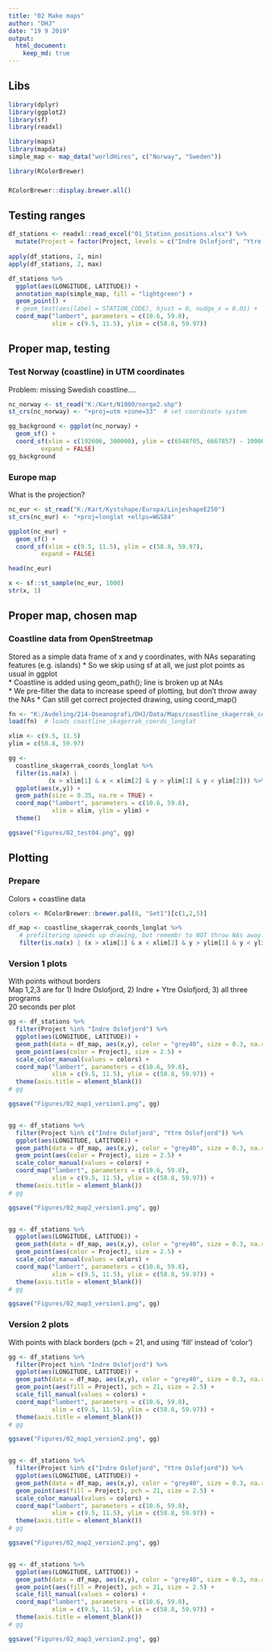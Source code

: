 ```yaml
---
title: "02 Make maps"
author: "DHJ"
date: "19 9 2019"
output: 
  html_document:
    keep_md: true
---
```



## Libs
```r
library(dplyr)
library(ggplot2)
library(sf)
library(readxl)

library(maps)
library(mapdata)
simple_map <- map_data("worldHires", c("Norway", "Sweden"))

library(RColorBrewer)
```

### 
```r
RColorBrewer::display.brewer.all()
```


## Testing ranges
```r
df_stations <- readxl::read_excel("01_Station_positions.xlsx") %>%
  mutate(Project = factor(Project, levels = c("Indre Oslofjord", "Ytre Oslofjord", "Økokyst"))) # for right order
         
apply(df_stations, 2, min)
apply(df_stations, 2, max)

df_stations %>% 
  ggplot(aes(LONGITUDE, LATITUDE)) +
  annotation_map(simple_map, fill = "lightgreen") +
  geom_point() +
  # geom_text(aes(label = STATION_CODE), hjust = 0, nudge_x = 0.01) +
  coord_map("lambert", parameters = c(10.6, 59.8), 
            xlim = c(9.5, 11.5), ylim = c(58.8, 59.97)) 
```

## Proper map, testing

### Test Norway (coastline) in UTM coordinates  
Problem: missing Swedish coastline....
```r
nc_norway <- st_read("K:/Kart/N1000/norge2.shp")
st_crs(nc_norway) <- "+proj=utm +zone=33"  # set coordinate system

gg_background <- ggplot(nc_norway) + 
  geom_sf() +
  coord_sf(xlim = c(192606, 300000), ylim = c(6548705, 6667857) - 10000, 
         expand = FALSE)
gg_background

```

### Europe map  
What is the projection?
```r
nc_eur <- st_read("K:/Kart/Kystshape/Europa/LinjeshapeE250")
st_crs(nc_eur) <- "+proj=longlat +ellps=WGS84"

ggplot(nc_eur) +
  geom_sf() +
  coord_sf(xlim = c(9.5, 11.5), ylim = c(58.8, 59.97), 
         expand = FALSE)

head(nc_eur)

x <- sf::st_sample(nc_eur, 1000)
str(x, 1)

```

## Proper map, chosen map

### Coastline data from OpenStreetmap  
Stored as a simple data frame of x and y coordinates, with NAs separating features (e.g. islands)
* So we skip using sf at all, we just plot points as usual in ggplot  
* Coastline is added using geom_path(); line is broken up at NAs   
* We pre-filter the data to increase speed of plotting, but don't throw away the NAs
* Can still get correct projected drawing, using coord_map()   
```r
fn <- "K:/Avdeling/214-Oseanografi/DHJ/Data/Maps/coastline_skagerrak_coords_longlat.RData"
load(fn)  # loads coastline_skagerrak_coords_longlat

xlim <- c(9.5, 11.5)
ylim = c(58.8, 59.97)

gg <- 
  coastline_skagerrak_coords_longlat %>%  
  filter(is.na(x) | 
           (x > xlim[1] & x < xlim[2] & y > ylim[1] & y < ylim[2])) %>%   # prefiltering speeds up drawing
  ggplot(aes(x,y)) +
  geom_path(size = 0.35, na.rm = TRUE) + 
  coord_map("lambert", parameters = c(10.6, 59.8), 
            xlim = xlim, ylim = ylim) +
  theme()

ggsave("Figures/02_test04.png", gg)

```

## Plotting

### Prepare  
Colors + coastline data
```r
colors <- RColorBrewer::brewer.pal(8, "Set1")[c(1,2,5)]

df_map <- coastline_skagerrak_coords_longlat %>%
   # prefiltering speeds up drawing, but remembr to NOT throw NAs away! (Ssee '02_test01.png')
   filter(is.na(x) | (x > xlim[1] & x < xlim[2] & y > ylim[1] & y < ylim[2]))    drawing
```


### Version 1 plots  
With points without borders  
Map 1,2,3 are for 1) Indre Oslofjord, 2) Indre + Ytre Oslofjord, 3) all three programs  
20 seconds per plot  
```r

gg <- df_stations %>% 
  filter(Project %in% "Indre Oslofjord") %>%
  ggplot(aes(LONGITUDE, LATITUDE)) +
  geom_path(data = df_map, aes(x,y), color = "grey40", size = 0.3, na.rm = TRUE) + 
  geom_point(aes(color = Project), size = 2.5) +
  scale_color_manual(values = colors) +
  coord_map("lambert", parameters = c(10.6, 59.8), 
            xlim = c(9.5, 11.5), ylim = c(58.8, 59.97)) +
  theme(axis.title = element_blank())
# gg

ggsave("Figures/02_map1_version1.png", gg)


gg <- df_stations %>% 
  filter(Project %in% c("Indre Oslofjord", "Ytre Oslofjord")) %>%
  ggplot(aes(LONGITUDE, LATITUDE)) +
  geom_path(data = df_map, aes(x,y), color = "grey40", size = 0.3, na.rm = TRUE) + 
  geom_point(aes(color = Project), size = 2.5) +
  scale_color_manual(values = colors) +
  coord_map("lambert", parameters = c(10.6, 59.8), 
            xlim = c(9.5, 11.5), ylim = c(58.8, 59.97)) +
  theme(axis.title = element_blank())
# gg

ggsave("Figures/02_map2_version1.png", gg)


gg <- df_stations %>% 
  ggplot(aes(LONGITUDE, LATITUDE)) +
  geom_path(data = df_map, aes(x,y), color = "grey40", size = 0.3, na.rm = TRUE) + 
  geom_point(aes(color = Project), size = 2.5) +
  scale_color_manual(values = colors) +
  coord_map("lambert", parameters = c(10.6, 59.8), 
            xlim = c(9.5, 11.5), ylim = c(58.8, 59.97)) +
  theme(axis.title = element_blank())
# gg

ggsave("Figures/02_map3_version1.png", gg)

```


### Version 2 plots   
With points with black borders (pch = 21, and using 'fill' instead of 'color')  
```r

gg <- df_stations %>% 
  filter(Project %in% "Indre Oslofjord") %>%
  ggplot(aes(LONGITUDE, LATITUDE)) +
  geom_path(data = df_map, aes(x,y), color = "grey40", size = 0.3, na.rm = TRUE) + 
  geom_point(aes(fill = Project), pch = 21, size = 2.5) +
  scale_fill_manual(values = colors) +
  coord_map("lambert", parameters = c(10.6, 59.8), 
            xlim = c(9.5, 11.5), ylim = c(58.8, 59.97)) +
  theme(axis.title = element_blank())
# gg

ggsave("Figures/02_map1_version2.png", gg)


gg <- df_stations %>% 
  filter(Project %in% c("Indre Oslofjord", "Ytre Oslofjord")) %>%
  ggplot(aes(LONGITUDE, LATITUDE)) +
  geom_path(data = df_map, aes(x,y), color = "grey40", size = 0.3, na.rm = TRUE) + 
  geom_point(aes(fill = Project), pch = 21, size = 2.5) +
  scale_color_manual(values = colors) +
  coord_map("lambert", parameters = c(10.6, 59.8), 
            xlim = c(9.5, 11.5), ylim = c(58.8, 59.97)) +
  theme(axis.title = element_blank())
# gg

ggsave("Figures/02_map2_version2.png", gg)


gg <- df_stations %>% 
  ggplot(aes(LONGITUDE, LATITUDE)) +
  geom_path(data = df_map, aes(x,y), color = "grey40", size = 0.3, na.rm = TRUE) + 
  geom_point(aes(fill = Project), pch = 21, size = 2.5) +
  scale_fill_manual(values = colors) +
  coord_map("lambert", parameters = c(10.6, 59.8), 
            xlim = c(9.5, 11.5), ylim = c(58.8, 59.97)) +
  theme(axis.title = element_blank())
# gg

ggsave("Figures/02_map3_version2.png", gg)

```

